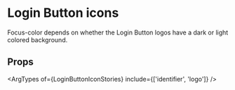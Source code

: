 

<Meta of={LoginButtonIconStories} />

# Login Button icons

Focus-color depends on whether the Login Button logos have a dark or light colored background.

<Canvas of={LoginButtonIconStories.Dark} />
<Canvas of={LoginButtonIconStories.Light} />

## Props

<ArgTypes of={LoginButtonIconStories} include={['identifier', 'logo']} />

